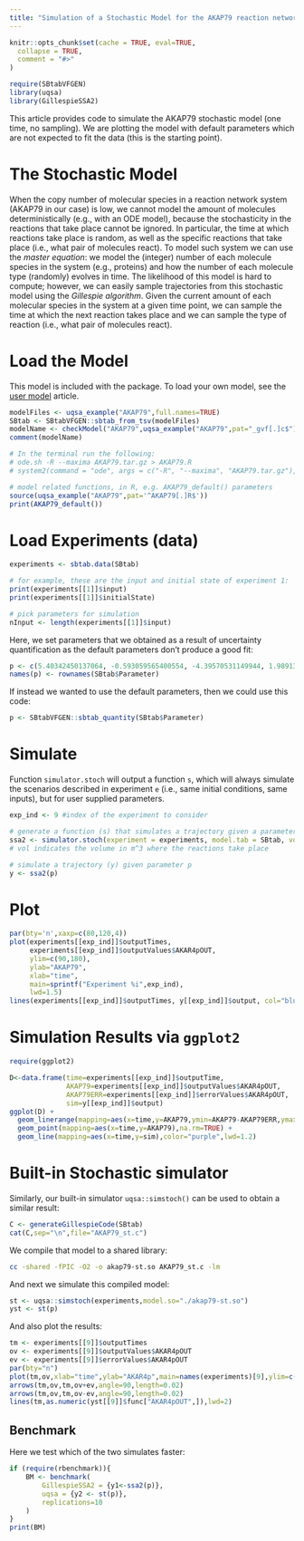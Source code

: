```yaml
---
title: "Simulation of a Stochastic Model for the AKAP79 reaction network"
---
```


```r
knitr::opts_chunk$set(cache = TRUE, eval=TRUE,
  collapse = TRUE,
  comment = "#>"
)
```

```r
require(SBtabVFGEN)
library(uqsa)
library(GillespieSSA2)
```

This article provides code to simulate the AKAP79 stochastic model (one time, no
sampling). We are plotting the model with default parameters which
are not expected to fit the data (this is the starting point).

# The Stochastic Model

When the copy number of molecular species in a reaction network system (AKAP79 in our case) is low, we cannot model the amount of molecules deterministically (e.g., with an ODE model), because the stochasticity in the reactions that take place cannot be ignored. In particular, the time at which reactions take place is random, as well as the specific reactions that take place (i.e., what pair of molecules react). To model such system we can use the *master equation*: we model the (integer) number of each molecule species in the system (e.g., proteins) and how the number of each molecule type (randomly) evolves in time. The likelihood of this model is hard to compute; however, we can easily sample trajectories from this stochastic model using the *Gillespie algorithm*. Given the current amount of each molecular species in the system at a given time point, we can sample the time at which the next reaction takes place and we can sample the type of reaction (i.e., what pair of molecules react).

# Load the Model

This model is included with the package. To load your own model, see
the [user model](user_model.html) article.

```r
modelFiles <- uqsa_example("AKAP79",full.names=TRUE)
SBtab <- SBtabVFGEN::sbtab_from_tsv(modelFiles)
modelName <- checkModel("AKAP79",uqsa_example("AKAP79",pat="_gvf[.]c$"))
comment(modelName)

# In the terminal run the following:
# ode.sh -R --maxima AKAP79.tar.gz > AKAP79.R
# system2(command = "ode", args = c("-R", "--maxima", "AKAP79.tar.gz"), stdout = "AKAP79.R")

# model related functions, in R, e.g. AKAP79_default() parameters
source(uqsa_example("AKAP79",pat='^AKAP79[.]R$'))
print(AKAP79_default())
```

# Load Experiments (data)

```r
experiments <- sbtab.data(SBtab)

# for example, these are the input and initial state of experiment 1:
print(experiments[[1]]$input)
print(experiments[[1]]$initialState)

# pick parameters for simulation
nInput <- length(experiments[[1]]$input)
```

Here, we set parameters that we obtained as a result of uncertainty quantification as the default parameters don't produce a good fit:
```r
p <- c(5.40342450137064, -0.593059565400554, -4.39570531149944, 1.98913235099233, 3.49593680287832, 1.31835526644901, -1.64761120375187, -3.44424539513015, -7.42070370977838, -3.47327734160688, 4.63625539202539, 6.03319525602205, -0.566066254931962, -0.569733780252635, -3.72907416454369, 4.66370522446527, -4.33567445166803, -0.451486307294355, -1.45372555934348, -0.826202787318247, -2.93633608070918, -1.78589017250467, -1.08099779761871, 1.04052022801099, 2.26762500144325, 0.240677713068201, -0.47055330459084)
names(p) <- rownames(SBtab$Parameter)
```

If instead we wanted to use the default parameters, then we could use this code:
```r
p <- SBtabVFGEN::sbtab_quantity(SBtab$Parameter)
```

# Simulate

Function `simulator.stoch` will output a function `s`, which will always simulate the
scenarios described in experiment `e` (i.e., same initial conditions, same inputs), but for user supplied parameters.

```r
exp_ind <- 9 #index of the experiment to consider

# generate a function (s) that simulates a trajectory given a parameter in input
ssa2 <- simulator.stoch(experiment = experiments, model.tab = SBtab, vol = 4e-16, outputFunction = AKAP79_func)
# vol indicates the volume in m^3 where the reactions take place

# simulate a trajectory (y) given parameter p
y <- ssa2(p)
```

# Plot

```r
par(bty='n',xaxp=c(80,120,4))
plot(experiments[[exp_ind]]$outputTimes,
     experiments[[exp_ind]]$outputValues$AKAR4pOUT,
     ylim=c(90,180),
     ylab="AKAP79",
     xlab="time",
     main=sprintf("Experiment %i",exp_ind),
     lwd=1.5)
lines(experiments[[exp_ind]]$outputTimes, y[[exp_ind]]$output, col="blue")
```

# Simulation Results via `ggplot2`

```r
require(ggplot2)

D<-data.frame(time=experiments[[exp_ind]]$outputTime,
              AKAP79=experiments[[exp_ind]]$outputValues$AKAR4pOUT,
              AKAP79ERR=experiments[[exp_ind]]$errorValues$AKAR4pOUT,
              sim=y[[exp_ind]]$output)
ggplot(D) +
  geom_linerange(mapping=aes(x=time,y=AKAP79,ymin=AKAP79-AKAP79ERR,ymax=AKAP79+AKAP79ERR),na.rm=TRUE) +
  geom_point(mapping=aes(x=time,y=AKAP79),na.rm=TRUE) +
  geom_line(mapping=aes(x=time,y=sim),color="purple",lwd=1.2)
```

# Built-in Stochastic simulator

Similarly, our built-in simulator `uqsa::simstoch()` can be used to obtain a similar result:

```r
C <- generateGillespieCode(SBtab)
cat(C,sep="\n",file="AKAP79_st.c")
```

We compile that model to a shared library:

```sh
cc -shared -fPIC -O2 -o akap79-st.so AKAP79_st.c -lm
```

And next we simulate this compiled model:

```r
st <- uqsa::simstoch(experiments,model.so="./akap79-st.so")
yst <- st(p)
```

And also plot the results:

```r
tm <- experiments[[9]]$outputTimes
ov <- experiments[[9]]$outputValues$AKAR4pOUT
ev <- experiments[[9]]$errorValues$AKAR4pOUT
par(bty="n")
plot(tm,ov,xlab="time",ylab="AKAR4p",main=names(experiments)[9],ylim=c(90,210))
arrows(tm,ov,tm,ov+ev,angle=90,length=0.02)
arrows(tm,ov,tm,ov-ev,angle=90,length=0.02)
lines(tm,as.numeric(yst[[9]]$func["AKAR4pOUT",]),lwd=2)
```

## Benchmark

Here we test which of the two simulates faster:

```r
if (require(rbenchmark)){
	BM <- benchmark(
		GillespieSSA2 = {y1<-ssa2(p)},
		uqsa = {y2 <- st(p)},
		replications=10
	)
}
print(BM)
```
